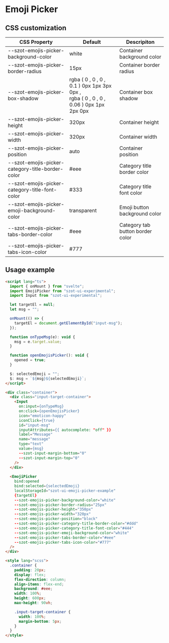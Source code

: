 <!-- Badge.stories.mdx -->



<Meta title="Components/EmojiPicker/Custom" />

# Emoji Picker

## CSS customization

| CSS Property                                     | Default                                                                                                            | Descripiton                      |
|--------------------------------------------------|--------------------------------------------------------------------------------------------------------------------|----------------------------------|
| --szot-emojis-picker-background-color            | white                                                                                                              | Container background color       |
| --szot-emojis-picker-border-radius               | 15px                                                                                                               | Container border radius          |
| --szot-emojis-picker-box-shadow                  | rgba ( 0 ,  0 ,  0 ,  0.1 )  0px   1px   3px   0px ,    <br /> rgba ( 0 ,  0 ,  0 ,  0.06 )  0px   1px   2px   0px | Container box shadow             |
| --szot-emojis-picker-height                      | 320px                                                                                                              | Container height                 |
| --szot-emojis-picker-width                       | 320px                                                                                                              | Container width                  |
| --szot-emojis-picker-position                    | auto                                                                                                               | Container position               |
| --szot-emojis-picker-category-title-border-color | #eee                                                                                                               | Category title border color      |
| --szot-emojis-picker-category-title-font-color   | #333                                                                                                               | Category title font color        |
| --szot-emojis-picker-emoji-background-color      | transparent                                                                                                        | Emoji button background color    |
| --szot-emojis-picker-tabs-border-color           | #eee                                                                                                               | Category tab button border color |
| --szot-emojis-picker-tabs-icon-color             | #777   

## Usage example

```html
<script lang="ts">
  import { onMount } from "svelte";
  import EmojiPicker from "szot-ui-experimental";
  import Input from "szot-ui-experimental";

  let targetEl = null;
  let msg = "";

  onMount(() => {
    targetEl = document.getElementById("input-msg");
  });

  function onTypeMsg(e): void {
    msg = e.target.value;
  }

  function openEmojisPicker(): void {
    opened = true;
  }

  $: selectedEmoji = "";
  $: msg = `${msg}${selectedEmoji}`;
</script>

<div class="container">
  <div class="input-target-container">
    <Input
      on:input={onTypeMsg}
      on:click={openEmojisPicker}
      icon="emoticon-happy"
      iconClick={true}
      id="input-msg"
      inputAttributes={{ autocomplete: "off" }}
      label="Message"
      name="message"
      type="text"
      value={msg}
      --szot-input-margin-bottom="0"
      --szot-input-margin-top="0"
    />
  </div>
  
  <EmojiPicker
    bind:opened
    bind:selected={selectedEmoji}
    localStorageId="szot-ui-emoji-picker-example"
    {targetEl}
    --szot-emojis-picker-background-color="white"
    --szot-emojis-picker-border-radius="25px"
    --szot-emojis-picker-height="350px"
    --szot-emojis-picker-width="320px"
    --szot-emojis-picker-position="block"
    --szot-emojis-picker-category-title-border-color="#ddd"
    --szot-emojis-picker-category-title-font-color="#444"
    --szot-emojis-picker-emoji-background-color="white"
    --szot-emojis-picker-tabs-border-color="#eee"
    --szot-emojis-picker-tabs-icon-color="#777"
  />
</div>

<style lang="scss">
  .container {
    padding: 20px;
    display: flex;
    flex-direction: column;
    align-items: flex-end;
    background: #eee;
    width: 100%;
    height: 600px;
    max-height: 90vh;

    .input-target-container {
      width: 100%;
      margin-bottom: 5px;
    }
  }
</style>
```

